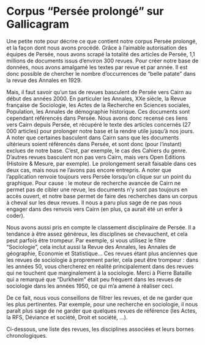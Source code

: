 # Corpus "Persée prolongé" sur Gallicagram

Une petite note pour décrire ce que contient notre corpus Persée prolongé, et la façon dont nous avons procédé. Grâce à l'aimable autorisation des équipes de Persée, nous avons scrapé la totalité des articles de Persée, 1,1 millions de documents issus d'environ 300 revues. Pour créer notre base de données, nous avons amalgamé les textes par revue et par année. Il est donc possible de chercher le nombre d'occurrences de "belle patate" dans la revue des Annales en 1929. 

Mais, il faut savoir qu'un tas de revues basculent de Persée vers Cairn au début des années 2000. En particuler les Annales, XXe siècle, la Revue française de Sociologie, les Actes de la Recherche en Sciences sociales, Population, les Annales de démographie historique. Ces documents sont cependant référencés dans Persée. Nous avons donc recensé ces liens vers Cairn depuis Persée, et récupéré le texte des articles concernés (27 000 articles) pour prolonger notre base et la rendre utile jusqu'à nos jours. A noter que certaines basculent dans Cairn sans que les documents ultérieurs soient référencés dans Persée, et sont donc (pour l'instant) exclues de notre base. C'est, par exemple, le cas des Cahiers du genre. D'autres revues basculent non pas vers Cairn, mais vers Open Editions (Histoire & Mesure, par exemple). Le prolongement serait faisable dans ces deux cas, mais nous ne l'avons pas encore entrepris. A noter que l'application renvoie toujours vers Persée lorsqu'on clique sur un point du graphique. Pour cause : le moteur de recherche avancée de Cairn ne permet pas de cibler une revue, les documents n'y sont pas toujours en accès ouvert, et notre base permet de faire des recherches dans un corpus à cheval sur les deux revues. Il nous a paru plus sage de ne pas nous engager dans des renvois vers Cairn (en plus, ça aurait été un enfer à coder).

Nous avons aussi pris en compte le classement disciplinaire de Persée. Il a tendance à être assez généreux, les disciplines se chevauchent, et cela peut parfois être trompeur. Par exemple, si vous utilisez le filtre "Sociologie", cela inclut aussi la Revue des Annales, les Annales de géographie, Economie et Statistique... Ces revues étant plus anciennes que les revues de sociologie à proprement parler, cela peut être trompeur : dans les années 50, vous chercherez en réalité principalement dans des revues qui ne touchent que marginalement à la sociologie. Merci à Pierre Bataille qui a remarqué que "Durkheim" était peu fréquent dans les revues de sociologie dans les années 1950, ce qui m'a amené à réaliser ceci. 

De ce fait, nous vous conseillons de filtrer les revues, et de ne garder que les plus pertinentes. Par exemple, pour une recherche en sociologie, il nous paraît plus sage de ne garder que quelques revues de référence (les Actes, la RFS, Déviance et société, Droit et société, ...).


Ci-dessous, une liste des revues, les disciplines associées et leurs bornes chronologiques.

```r


```
